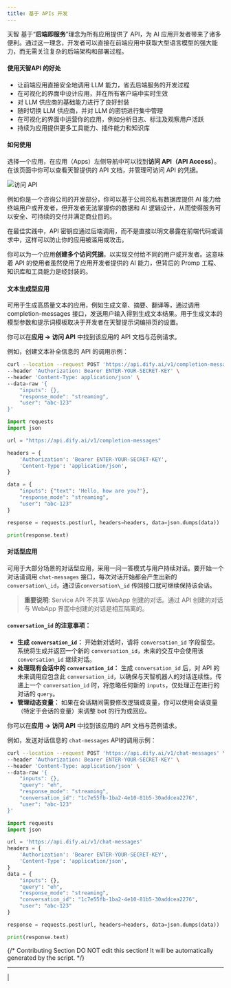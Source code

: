 ```yaml
---
title: 基于 APIs 开发
---
```


天智 基于“**后端即服务**”理念为所有应用提供了 API，为 AI 应用开发者带来了诸多便利。通过这一理念，开发者可以直接在前端应用中获取大型语言模型的强大能力，而无需关注复杂的后端架构和部署过程。

#### 使用天智API 的好处

* 让前端应用直接安全地调用 LLM 能力，省去后端服务的开发过程
* 在可视化的界面中设计应用，并在所有客户端中实时生效
* 对 LLM 供应商的基础能力进行了良好封装
* 随时切换 LLM 供应商，并对 LLM 的密钥进行集中管理
* 在可视化的界面中运营你的应用，例如分析日志、标注及观察用户活跃
* 持续为应用提供更多工具能力、插件能力和知识库

#### 如何使用

选择一个应用，在应用（Apps）左侧导航中可以找到**访问 API（API Access）**。在该页面中你可以查看天智提供的 API 文档，并管理可访问 API 的凭据。

![访问 API](https://assets-docs.dify.ai/dify-enterprise-mintlify/zh_CN/guides/application-publishing/97ff5a5d3fd280c617af917ca6c09322.png)

例如你是一个咨询公司的开发部分，你可以基于公司的私有数据库提供 AI 能力给终端用户或开发者，但开发者无法掌握你的数据和 AI 逻辑设计，从而使得服务可以安全、可持续的交付并满足商业目的。

<Warning>
在最佳实践中，API 密钥应通过后端调用，而不是直接以明文暴露在前端代码或请求中，这样可以防止你的应用被滥用或攻击。
</Warning>

你可以为一个应用**创建多个访问凭据**，以实现交付给不同的用户或开发者。这意味着 API 的使用者虽然使用了应用开发者提供的 AI 能力，但背后的 Promp 工程、知识库和工具能力是经封装的。

#### 文本生成型应用

可用于生成高质量文本的应用，例如生成文章、摘要、翻译等，通过调用 completion-messages 接口，发送用户输入得到生成文本结果。用于生成文本的模型参数和提示词模板取决于开发者在天智提示词编排页的设置。

你可以在**应用 -> 访问 API** 中找到该应用的 API 文档与范例请求。

例如，创建文本补全信息的 API 的调用示例：

```bash title="cURL"
curl --location --request POST 'https://api.dify.ai/v1/completion-messages' \
--header 'Authorization: Bearer ENTER-YOUR-SECRET-KEY' \
--header 'Content-Type: application/json' \
--data-raw '{
    "inputs": {},
    "response_mode": "streaming",
    "user": "abc-123"
}'
```

```python title="Python"
import requests
import json

url = "https://api.dify.ai/v1/completion-messages"

headers = {
    'Authorization': 'Bearer ENTER-YOUR-SECRET-KEY',
    'Content-Type': 'application/json',
}

data = {
    "inputs": {"text": 'Hello, how are you?'},
    "response_mode": "streaming",
    "user": "abc-123"
}

response = requests.post(url, headers=headers, data=json.dumps(data))

print(response.text)
```

#### 对话型应用

可用于大部分场景的对话型应用，采用一问一答模式与用户持续对话。要开始一个对话请调用 `chat-messages` 接口，每次对话开始都会产生出新的 `conversation\_id`，通过该`conversation\_id` 传回接口就可继续保持该会话。

> **重要说明**: Service API 不共享 WebApp 创建的对话。通过 API 创建的对话与 WebApp 界面中创建的对话是相互隔离的。

#### `conversation_id` 的注意事项：

- **生成 `conversation_id`：** 开始新对话时，请将 `conversation_id` 字段留空。系统将生成并返回一个新的 `conversation_id`，未来的交互中会使用该 `conversation_id` 继续对话。
- **处理现有会话中的 `conversation_id`：** 生成 `conversation_id` 后，对 API 的未来调用应包含此 `conversation_id`，以确保与天智机器人的对话连续性。传递上一个 `conversation_id` 时，将忽略任何新的 `inputs`，仅处理正在进行的对话的 `query`。
- **管理动态变量：** 如果在会话期间需要修改逻辑或变量，你可以使用会话变量（特定于会话的变量）来调整 bot 的行为或回应。

你可以在**应用 -> 访问 API** 中找到该应用的 API 文档与范例请求。

例如，发送对话信息的 `chat-messages` API的调用示例：

```bash title="cURL"
curl --location --request POST 'https://api.dify.ai/v1/chat-messages' \
--header 'Authorization: Bearer ENTER-YOUR-SECRET-KEY' \
--header 'Content-Type: application/json' \
--data-raw '{
    "inputs": {},
    "query": "eh",
    "response_mode": "streaming",
    "conversation_id": "1c7e55fb-1ba2-4e10-81b5-30addcea2276",
    "user": "abc-123"
}'

```


```python title="Python"
import requests
import json

url = 'https://api.dify.ai/v1/chat-messages'
headers = {
    'Authorization': 'Bearer ENTER-YOUR-SECRET-KEY',
    'Content-Type': 'application/json',
}
data = {
    "inputs": {},
    "query": "eh",
    "response_mode": "streaming",
    "conversation_id": "1c7e55fb-1ba2-4e10-81b5-30addcea2276",
    "user": "abc-123"
}

response = requests.post(url, headers=headers, data=json.dumps(data))

print(response.text)
```

{/*
Contributing Section
DO NOT edit this section!
It will be automatically generated by the script.
*/}

---

[  ](https://github.com/langgenius/dify-docs/edit/main/zh-hans/guides/application-publishing/developing-with-apis.mdx) | [  ](https://github.com/langgenius/dify-docs/issues/new?template=docs.yml)


